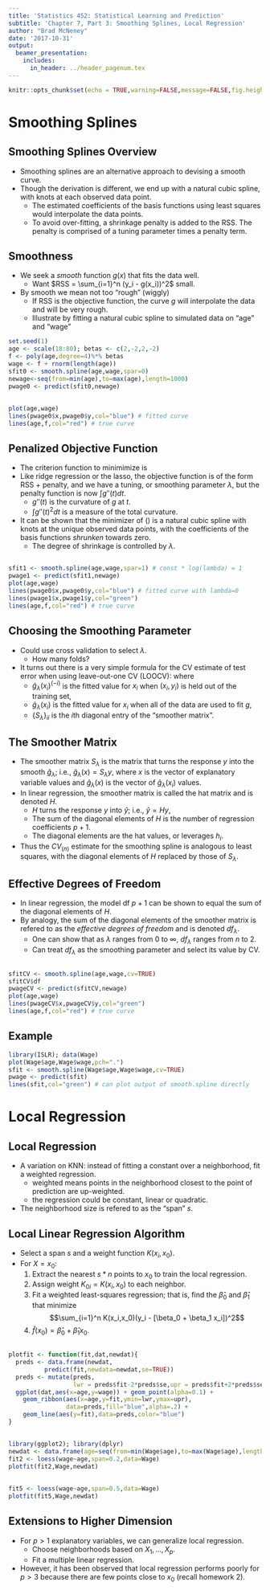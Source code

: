 ```yaml
---
title: 'Statistics 452: Statistical Learning and Prediction'
subtitle: 'Chapter 7, Part 3: Smoothing Splines, Local Regression'
author: "Brad McNeney"
date: '2017-10-31'
output: 
  beamer_presentation:
    includes:
      in_header: ../header_pagenum.tex
---
```


```r
knitr::opts_chunk$set(echo = TRUE,warning=FALSE,message=FALSE,fig.height=3,fig.width=5)
```

# Smoothing Splines

## Smoothing Splines Overview

* Smoothing splines are an alternative approach to devising a 
smooth curve.
* Though the derivation is different, we end up with a 
natural cubic spline, with knots at each observed
data point. 
    + The estimated coefficients of the basis functions using 
    least squares would interpolate the data points.
    + To avoid over-fitting, a shrinkage penalty is added to the 
    RSS. The penalty is comprised of a tuning parameter 
    times a penalty term.
    
## Smoothness

* We seek a *smooth* function $g(x)$ that fits the data well. 
    + Want $RSS = \sum_{i=1}^n (y_i - g(x_i))^2$ small.
* By smooth we mean not too "rough" (wiggly)
    + If RSS is the objective function, the curve $g$ will interpolate 
    the data and will be very rough.
    + Illustrate by fitting a natural cubic spline to simulated
    data on "age" and "wage"
    
\scriptsize

```r
set.seed(1)
age <- scale(18:80); betas <- c(2,-2,2,-2)
f <- poly(age,degree=4)%*% betas 
wage <- f + rnorm(length(age))
sfit0 <- smooth.spline(age,wage,spar=0)
newage<-seq(from=min(age),to=max(age),length=1000)
pwage0 <- predict(sfit0,newage)
```

##

\scriptsize

```r
plot(age,wage)
lines(pwage0$x,pwage0$y,col="blue") # fitted curve
lines(age,f,col="red") # true curve
```

## Penalized Objective Function

* The criterion function to minimimize is 
\begin{equation}
\sum_{i=1}(y_i - g(x_i))^2 + \lambda \int g''(t)^2 dt.
\label{eqn:crit}
\end{equation}
* Like ridge regression or the lasso, the objective function 
is of the form RSS + penalty, and we have a tuning,
or smoothing parameter
$\lambda$, but the penalty function is now
$\int g''(t) dt$.
    + $g''(t)$ is the curvature of $g$ at $t$.
    + $\int g''(t)^2 dt$ is a measure of the 
    total curvature.
* It can be shown that the minimizer of (\ref{eqn:crit})
is a natural cubic spline with knots at the unique observed
data points, with 
the coefficients of the basis functions _shrunken_ towards
zero.
    + The degree of shrinkage is controlled by $\lambda$.
    
##

\scriptsize

```r
sfit1 <- smooth.spline(age,wage,spar=1) # const * log(lambda) = 1
pwage1 <- predict(sfit1,newage)
plot(age,wage)
lines(pwage0$x,pwage0$y,col="blue") # fitted curve with lambda=0
lines(pwage1$x,pwage1$y,col="green")
lines(age,f,col="red") # true curve
```

## Choosing the Smoothing Parameter

* Could use cross validation to select $\lambda$.
    + How many folds?
* It turns out there is a very simple formula for the CV 
estimate of test error when using leave-out-one CV (LOOCV):
\begin{equation}
CV_{(n)} = \frac{1}{n} \sum_{i=1}^n (y_i - \hat{g}_{\lambda}(x_i)^{(-i)})^2 =
\frac{1}{n} \sum_{i=1}^n \left( \frac{y_i - \hat{g}_{\lambda}(x_i)}{1-\{S_{\lambda}\}_{ii}}\right)^2
\label{eqn:CVsmooth}
\end{equation}
where 
    + $\hat{g}_{\lambda}(x_i)^{(-i)}$ is the fitted value
    for $x_i$ when $(x_i,y_i)$ is held out of the training set,
    + $\hat{g}_{\lambda}(x_i)$ is the fitted value for $x_i$ 
    when all of the data are used to fit $g$,
    + $\{S_{\lambda}\}_{ii}$ is the $i$th diagonal entry of the "smoother matrix".
    
## The Smoother Matrix

* The smoother matrix $S_{\lambda}$ is the matrix that 
turns the response $y$ into the smooth $\hat{g}_{\lambda}$; i.e.,
$\hat{g}_{\lambda}(x) = S_{\lambda} y$, where
$x$ is the vector of explanatory variable values and 
$\hat{g}_{\lambda}(x)$ is the vector of $\hat{g}_{\lambda}(x_i)$ values.
* In linear regression, the smoother matrix is called the 
hat matrix and is denoted $H$. 
    + $H$ turns the response $y$ into $\hat{y}$; i.e.,
    $\hat{y} = H y$,
    + The sum of the diagonal elements of $H$ is the 
    number of regression coefficients $p+1$.
    + The diagonal elements are the hat values, or leverages $h_i$.
* Thus the $CV_{(n)}$ estimate for the smoothing spline is analogous
to least squares, with the diagonal elements of $H$ replaced
by those of $S_{\lambda}$.

## Effective Degrees of Freedom

* In linear regression, the model df $p+1$ can be shown 
to equal the sum of the diagonal elements of $H$.
* By analogy, the sum of the diagonal elements
of the smoother matrix is refered to as the 
_effective degrees of freedom_ and is denoted $df_{\lambda}$.
    + One can show that as $\lambda$ ranges from 0 to $\infty$,
    $df_{\lambda}$ ranges from $n$ to 2.
    + Can treat $df_{\lambda}$ as the smoothing parameter and
    select its value by CV.
    
##

\scriptsize

```r
sfitCV <- smooth.spline(age,wage,cv=TRUE)
sfitCV$df
pwageCV <- predict(sfitCV,newage)
plot(age,wage)
lines(pwageCV$x,pwageCV$y,col="green")
lines(age,f,col="red") # true curve
```


## Example

\scriptsize

```r
library(ISLR); data(Wage)
plot(Wage$age,Wage$wage,pch=".")
sfit <- smooth.spline(Wage$age,Wage$wage,cv=TRUE)
pwage <- predict(sfit)
lines(sfit,col="green") # can plot output of smooth.spline directly
```

# Local Regression

## Local Regression

* A variation on KNN: instead of fitting a constant over 
a neighborhood, fit a weighted regression.
    + weighted means points in the neighborhood closest to the 
    point of prediction are up-weighted.
    + the regression could be constant, linear or quadratic.
* The neighborhood size is refered to as the "span" $s$.

## Local Linear Regression Algorithm

* Select a span $s$ and a weight function $K(x_i,x_0)$.
* For $X=x_0$:
    1. Extract the nearest $s*n$ points to $x_0$ to train the 
    local regression.
    2. Assign weight $K_{0i} = K(x_i,x_0)$ to each neighbor.
    3. Fit a weighted least-squares regression; that is, find
    the $\hat{\beta}_0$ and $\hat{\beta}_1$ that minimize
    $$\sum_{i=1}^n K(x_i,x_0)(y_i - [\beta_0 + \beta_1 x_i])^2$$
    4. $\hat{f}(x_0) = \hat{\beta}_0 + \hat{\beta}_1 x_0$.
    
##

\scriptsize

```r
plotfit <- function(fit,dat,newdat){
  preds <- data.frame(newdat,
          predict(fit,newdata=newdat,se=TRUE))
  preds <- mutate(preds,
                  lwr = preds$fit-2*preds$se,upr = preds$fit+2*preds$se)
  ggplot(dat,aes(x=age,y=wage)) + geom_point(alpha=0.1) +
    geom_ribbon(aes(x=age,y=fit,ymin=lwr,ymax=upr),
                data=preds,fill="blue",alpha=.2) + 
    geom_line(aes(y=fit),data=preds,color="blue")
}
```

##

\scriptsize

```r
library(ggplot2); library(dplyr)
newdat <- data.frame(age=seq(from=min(Wage$age),to=max(Wage$age),length=100))
fit2 <- loess(wage~age,span=0.2,data=Wage)
plotfit(fit2,Wage,newdat)
```

##

\scriptsize

```r
fit5 <- loess(wage~age,span=0.5,data=Wage)
plotfit(fit5,Wage,newdat)
```

## Extensions to Higher Dimension

* For $p>1$ explanatory variables,  we can generalize local regression.
    + Choose neighborhoods based on $X_1,\ldots,X_p$.
    + Fit a multiple linear regression.
* However, it has been observed that local regression performs
poorly for $p>3$ because there are few points close to $x_0$
(recall homework 2).